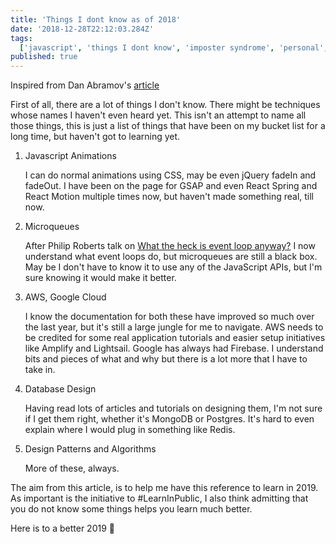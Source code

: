 ```yaml
---
title: 'Things I dont know as of 2018'
date: '2018-12-28T22:12:03.284Z'
tags:
  ['javascript', 'things I dont know', 'imposter syndrome', 'personal', '2018']
published: true
---
```


Inspired from Dan Abramov's [article](https://overreacted.io/things-i-dont-know-as-of-2018/)

First of all, there are a lot of things I don't know. There might be techniques whose names I haven't even heard yet. This isn't an attempt to name all those things, this is just a list of things that have been on my bucket list for a long time, but haven't got to learning yet.

1. Javascript Animations

   I can do normal animations using CSS, may be even jQuery fadeIn and fadeOut. I have been on the page for GSAP and even React Spring and React Motion multiple times now, but haven't made something real, till now.

2. Microqueues

   After Philip Roberts talk on [What the heck is event loop anyway?](https://www.youtube.com/watch?v=8aGhZQkoFbQ) I now understand what event loops do, but microqueues are still a black box. May be I don't have to know it to use any of the JavaScript APIs, but I'm sure knowing it would make it better.

3. AWS, Google Cloud

   I know the documentation for both these have improved so much over the last year, but it's still a large jungle for me to navigate. AWS needs to be credited for some real application tutorials and easier setup initiatives like Amplify and Lightsail. Google has always had Firebase. I understand bits and pieces of what and why but there is a lot more that I have to take in.

4. Database Design

   Having read lots of articles and tutorials on designing them, I'm not sure if I get them right, whether it's MongoDB or Postgres. It's hard to even explain where I would plug in something like Redis.

5. Design Patterns and Algorithms

   More of these, always.

The aim from this article, is to help me have this reference to learn in 2019. As important is the initiative to #LearnInPublic, I also think admitting that you do not know some things helps you learn much better.

Here is to a better 2019 🥂
